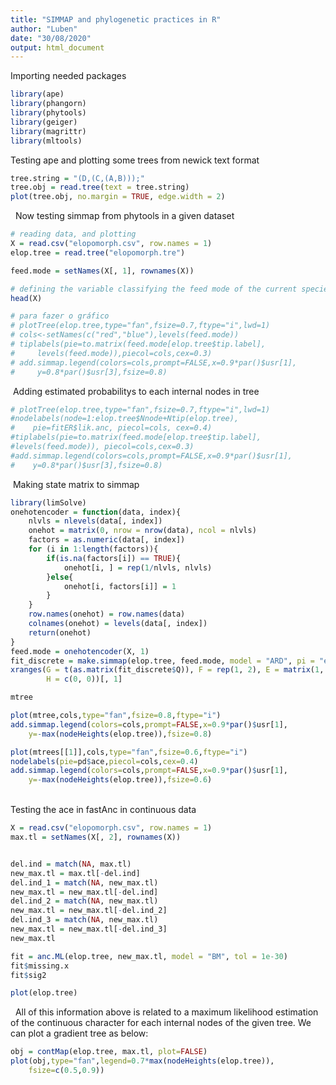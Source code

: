```yaml
---
title: "SIMMAP and phylogenetic practices in R"
author: "Luben"
date: "30/08/2020"
output: html_document
---
```

Importing needed packages
```r
library(ape)
library(phangorn)
library(phytools)
library(geiger)
library(magrittr)
library(mltools)
```
Testing ape and plotting some trees from newick text format
```r
tree.string = "(D,(C,(A,B)));"
tree.obj = read.tree(text = tree.string)
plot(tree.obj, no.margin = TRUE, edge.width = 2)
```
\ 
Now testing simmap from phytools in a given dataset
```r
# reading data, and plotting
X = read.csv("elopomorph.csv", row.names = 1)
elop.tree = read.tree("elopomorph.tre")

feed.mode = setNames(X[, 1], rownames(X))

# defining the variable classifying the feed mode of the current specie
head(X)
```
```r
# para fazer o gráfico 
# plotTree(elop.tree,type="fan",fsize=0.7,ftype="i",lwd=1)
# cols<-setNames(c("red","blue"),levels(feed.mode))
# tiplabels(pie=to.matrix(feed.mode[elop.tree$tip.label],
#     levels(feed.mode)),piecol=cols,cex=0.3)
# add.simmap.legend(colors=cols,prompt=FALSE,x=0.9*par()$usr[1],
#     y=0.8*par()$usr[3],fsize=0.8)
```
\ Adding estimated probabilitys to each internal nodes in tree
```r
# plotTree(elop.tree,type="fan",fsize=0.7,ftype="i",lwd=1)
#nodelabels(node=1:elop.tree$Nnode+Ntip(elop.tree),
#    pie=fitER$lik.anc, piecol=cols, cex=0.4)
#tiplabels(pie=to.matrix(feed.mode[elop.tree$tip.label],
#levels(feed.mode)), piecol=cols,cex=0.3)
#add.simmap.legend(colors=cols,prompt=FALSE,x=0.9*par()$usr[1],
#    y=0.8*par()$usr[3],fsize=0.8)
```
\ Making state matrix to simmap
```r
library(limSolve)
onehotencoder = function(data, index){
    nlvls = nlevels(data[, index])
    onehot = matrix(0, nrow = nrow(data), ncol = nlvls)
    factors = as.numeric(data[, index])
    for (i in 1:length(factors)){
        if(is.na(factors[i]) == TRUE){
            onehot[i, ] = rep(1/nlvls, nlvls)
        }else{
            onehot[i, factors[i]] = 1
        }
    }
    row.names(onehot) = row.names(data)
    colnames(onehot) = levels(data[, index])
    return(onehot)
}
feed.mode = onehotencoder(X, 1)
fit_discrete = make.simmap(elop.tree, feed.mode, model = "ARD", pi = "estimated")
xranges(G = t(as.matrix(fit_discrete$Q)), F = rep(1, 2), E = matrix(1, ncol = nrow(fit_discrete$Q), nrow = nrow(fit_discrete$Q)),
        H = c(0, 0))[, 1]
```
```r
mtree
```
```r
plot(mtree,cols,type="fan",fsize=0.8,ftype="i")
add.simmap.legend(colors=cols,prompt=FALSE,x=0.9*par()$usr[1],
    y=-max(nodeHeights(elop.tree)),fsize=0.8)
```
```r
plot(mtrees[[1]],cols,type="fan",fsize=0.6,ftype="i")
nodelabels(pie=pd$ace,piecol=cols,cex=0.4)
add.simmap.legend(colors=cols,prompt=FALSE,x=0.9*par()$usr[1],
    y=-max(nodeHeights(elop.tree)),fsize=0.6)
```


\
Testing the ace in fastAnc in continuous data
```r
X = read.csv("elopomorph.csv", row.names = 1)
max.tl = setNames(X[, 2], rownames(X))


del.ind = match(NA, max.tl)
new_max.tl = max.tl[-del.ind]
del.ind_1 = match(NA, new_max.tl)
new_max.tl = new_max.tl[-del.ind]
del.ind_2 = match(NA, new_max.tl)
new_max.tl = new_max.tl[-del.ind_2]
del.ind_3 = match(NA, new_max.tl)
new_max.tl = new_max.tl[-del.ind_3]
new_max.tl
```
```r
fit = anc.ML(elop.tree, new_max.tl, model = "BM", tol = 1e-30)
fit$missing.x
fit$sig2
```
```r
plot(elop.tree)
```

\ 
All of this information above is related to a maximum likelihood estimation of the continuous character for each internal nodes of the given tree. We can plot a gradient tree as below:
```r
obj = contMap(elop.tree, max.tl, plot=FALSE)
plot(obj,type="fan",legend=0.7*max(nodeHeights(elop.tree)),
    fsize=c(0.5,0.9))
```
